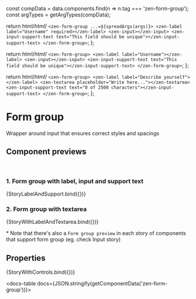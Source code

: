 
const compData = data.components.find(n => n.tag === 'zen-form-group');
const argTypes = getArgTypes(compData);

<Meta title="Forms/zFragments/Form Group" component="zen-form-group" argTypes={argTypes} />

  return html/*html*/ `
    <zen-form-group ...=${spreadArgs(args)}>
      <zen-label label="Username" required></zen-label>
      <zen-input></zen-input>
      <zen-input-support-text text="This field should be unique"></zen-input-support-text>
    </zen-form-group>
  `;
};

  return html/*html*/ `
    <zen-form-group>
      <zen-label label="Username"></zen-label>
      <zen-input></zen-input>
      <zen-input-support-text text="This field should be unique"></zen-input-support-text>
    </zen-form-group>
  `;
};

  return html/*html*/ `
    <zen-form-group>
      <zen-label label="Describe yourself"></zen-label>
      <zen-textarea placeholder="Write here..."></zen-textarea>
      <zen-input-support-text text="0 of 2500 characters"></zen-input-support-text>
    </zen-form-group>
  `;
};

# Form group

Wrapper around input that ensures correct styles and spacings

## Component previews

<br />

### 1. Form group with label, input and support text

<Canvas>
  <Story
    name="supportlabel"
    args={{
      ...getDefaultArgs(argTypes),
    }}
  >
    {StoryLabelAndSupport.bind({})}
  </Story>
</Canvas>

### 2. Form group with textarea

<Canvas>
  <Story
    name="textarea"
    args={{
      ...getDefaultArgs(argTypes),
    }}
  >
    {StoryWithLabelAndTextarea.bind({})}
  </Story>
</Canvas>

<br />

\* Note that there's also a `Form group preview` in each story of components that support form group (eg. check Input story)

## Properties

<Canvas>
  <Story
    name="default"
    args={{
      ...getDefaultArgs(argTypes),
    }}
  >
    {StoryWithControls.bind({})}
  </Story>
</Canvas>

<ArgsTable story="default" />

<docs-table docs={JSON.stringify(getComponentData('zen-form-group'))}></docs-table>
